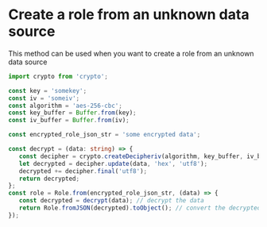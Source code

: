 # Create a role from an unknown data source

This method can be used when you want to create a role from an unknown data source

```typescript
import crypto from 'crypto';

const key = 'somekey';
const iv = 'someiv';
const algorithm = 'aes-256-cbc';
const key_buffer = Buffer.from(key);
const iv_buffer = Buffer.from(iv);

const encrypted_role_json_str = 'some encrypted data';

const decrypt = (data: string) => {
   const decipher = crypto.createDecipheriv(algorithm, key_buffer, iv_buffer);
   let decrypted = decipher.update(data, 'hex', 'utf8');
   decrypted += decipher.final('utf8');
   return decrypted;
};
const role = Role.from(encrypted_role_json_str, (data) => {
   const decrypted = decrypt(data); // decrypt the data
   return Role.fromJSON(decrypted).toObject(); // convert the decrypted data to a role object and return it
});
```
